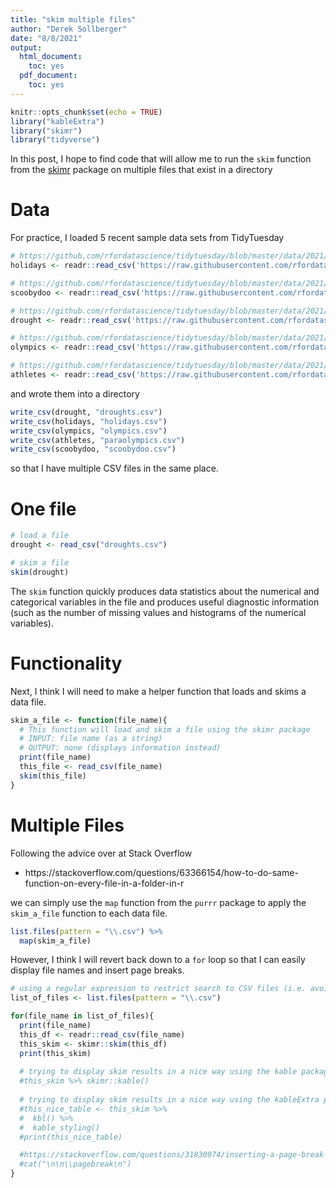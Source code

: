 ```yaml
---
title: "skim multiple files"
author: "Derek Sollberger"
date: "8/8/2021"
output:
  html_document:
    toc: yes
  pdf_document:
    toc: yes
---
```


```r
knitr::opts_chunk$set(echo = TRUE)
library("kableExtra")
library("skimr")
library("tidyverse")
```

In this post, I hope to find code that will allow me to run the `skim` function from the [skimr](https://cran.r-project.org/web/packages/skimr/index.html) package on multiple files that exist in a directory

# Data

For practice, I loaded 5 recent sample data sets from TidyTuesday

```r
# https://github.com/rfordatascience/tidytuesday/blob/master/data/2021/2021-07-06/readme.md
holidays <- readr::read_csv('https://raw.githubusercontent.com/rfordatascience/tidytuesday/master/data/2021/2021-07-06/holidays.csv')

# https://github.com/rfordatascience/tidytuesday/blob/master/data/2021/2021-07-13/readme.md
scoobydoo <- readr::read_csv('https://raw.githubusercontent.com/rfordatascience/tidytuesday/master/data/2021/2021-07-13/scoobydoo.csv')

# https://github.com/rfordatascience/tidytuesday/blob/master/data/2021/2021-07-20/readme.md
drought <- readr::read_csv('https://raw.githubusercontent.com/rfordatascience/tidytuesday/master/data/2021/2021-07-20/drought.csv')

# https://github.com/rfordatascience/tidytuesday/blob/master/data/2021/2021-07-27/readme.md
olympics <- readr::read_csv('https://raw.githubusercontent.com/rfordatascience/tidytuesday/master/data/2021/2021-07-27/olympics.csv')

# https://github.com/rfordatascience/tidytuesday/blob/master/data/2021/2021-08-03/readme.md
athletes <- readr::read_csv('https://raw.githubusercontent.com/rfordatascience/tidytuesday/master/data/2021/2021-08-03/athletes.csv')
```

and wrote them into a directory

```r
write_csv(drought, "droughts.csv")
write_csv(holidays, "holidays.csv")
write_csv(olympics, "olympics.csv")
write_csv(athletes, "paraolympics.csv")
write_csv(scoobydoo, "scoobydoo.csv")
```

so that I have multiple CSV files in the same place.

# One file

```r
# load a file
drought <- read_csv("droughts.csv")

# skim a file
skim(drought)
```

The `skim` function quickly produces data statistics about the numerical and categorical variables in the file and produces useful diagnostic information (such as the number of missing values and histograms of the numerical variables).

# Functionality

Next, I think I will need to make a helper function that loads and skims a data file.

```r
skim_a_file <- function(file_name){
  # This function will load and skim a file using the skimr package
  # INPUT: file name (as a string)
  # OUTPUT: none (displays information instead)
  print(file_name)
  this_file <- read_csv(file_name)
  skim(this_file)
}
```

# Multiple Files

Following the advice over at Stack Overflow

* https://stackoverflow.com/questions/63366154/how-to-do-same-function-on-every-file-in-a-folder-in-r

we can simply use the `map` function from the `purrr` package to apply the `skim_a_file` function to each data file.

```r
list.files(pattern = "\\.csv") %>%
  map(skim_a_file)
```

However, I think I will revert back down to a `for` loop so that I can easily display file names and insert page breaks.

```r
# using a regular expression to restrict search to CSV files (i.e. avoid my script and output files)
list_of_files <- list.files(pattern = "\\.csv")

for(file_name in list_of_files){
  print(file_name)
  this_df <- readr::read_csv(file_name)
  this_skim <- skimr::skim(this_df)
  print(this_skim)
  
  # trying to display skim results in a nice way using the kable package
  #this_skim %>% skimr::kable()
  
  # trying to display skim results in a nice way using the kableExtra package
  #this_nice_table <- this_skim %>%
  #  kbl() %>%
  #  kable_styling()
  #print(this_nice_table)

  #https://stackoverflow.com/questions/31830974/inserting-a-page-break-within-a-code-chunk-in-rmarkdown-converting-to-pdf
  #cat("\n\n\\pagebreak\n") 
}
```

